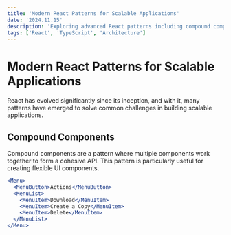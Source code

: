 ```yaml
---
title: 'Modern React Patterns for Scalable Applications'
date: '2024.11.15'
description: 'Exploring advanced React patterns including compound components, render props, and custom hooks for building maintainable UIs.'
tags: ['React', 'TypeScript', 'Architecture']
---
```


# Modern React Patterns for Scalable Applications

React has evolved significantly since its inception, and with it, many patterns have emerged to solve common challenges in building scalable applications.

## Compound Components

Compound components are a pattern where multiple components work together to form a cohesive API. This pattern is particularly useful for creating flexible UI components.

```jsx
<Menu>
  <MenuButton>Actions</MenuButton>
  <MenuList>
    <MenuItem>Download</MenuItem>
    <MenuItem>Create a Copy</MenuItem>
    <MenuItem>Delete</MenuItem>
  </MenuList>
</Menu>
```

